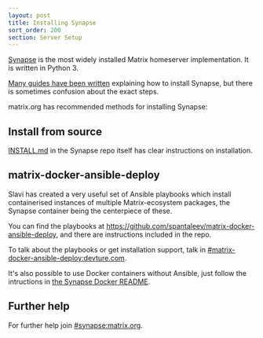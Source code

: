 ```yaml
---
layout: post
title: Installing Synapse
sort_order: 200
section: Server Setup
---
```


[Synapse](https://github.com/matrix-org/synapse/) is the most widely installed Matrix homeserver implementation. It is written in Python 3.

[Many guides have been written](https://matrix.org/docs/guides/#installing-synapse) explaining how to install Synapse, but there is sometimes confusion about the exact steps.

matrix.org has recommended methods for installing Synapse:

## Install from source

[INSTALL.md](https://github.com/matrix-org/synapse/blob/master/INSTALL.md) in the Synapse repo itself has clear instructions on installation.

## matrix-docker-ansible-deploy

Slavi has created a very useful set of Ansible playbooks which install containerised instances of multiple Matrix-ecosystem packages, the Synapse container being the centerpiece of these.

You can find the playbooks at <https://github.com/spantaleev/matrix-docker-ansible-deploy>, and there are instructions included in the repo.

To talk about the playbooks or get installation support, talk in [#matrix-docker-ansible-deploy:devture.com](https://matrix.to/#/#matrix-docker-ansible-deploy:devture.com).

It's also possible to use Docker containers without Ansible, just follow the intructions in [the Synapse Docker README](https://github.com/matrix-org/synapse/tree/master/docker).

## Further help

For further help join [#synapse:matrix.org](https://matrix.to/#/#synapse:matrix.org).
